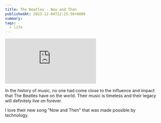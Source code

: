 ```yaml
---
title: The Beatles - Now and Then
publishedAt: 2023-12-04T22:25:56+0800
summary:
tags:
  - life
---
```


<Embed src="https://www.youtube.com/embed/Opxhh9Oh3rg?si=z6mwXhs-pASlqaTR" />

In the history of music, no one had come close to the influence and impact that The Beatles have on the world.
Their music is timeless and their legacy will definitely live on forever.

I love their new song "Now and Then" that was made possible by technology.
